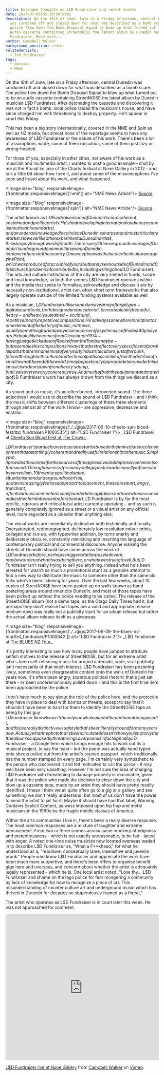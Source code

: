 ```yaml
---
title: Extended thoughts on L$D Fundraiser and recent events
date: 2017-07-03T05:30:00.000Z
description: On the 16th of June, late on a Friday afternoon, central Dunedin
  was cordoned off and closed down for what was described as a bomb scare. The
  police flew down the Bomb Disposal Squad to blow up what turned out to be an
  audio cassette containing StreetNOISE the latest album by Dunedin musician L$D
  Fundraiser. Read more...
author: Campbell Walker
background_position: center
relatedArtists:
  - lzd_fundraiser
tags:
  - Opinion
  - News
---
```



On the 16th of June, late on a Friday afternoon, central Dunedin was cordoned off and closed down for what was described as a bomb scare. The police flew down the Bomb Disposal Squad to blow up what turned out to be an audio cassette containing StreetNOISE the latest album by Dunedin musician L$D Fundraiser. After detonating the cassette and discovering it was not in fact a bomb, local police raided the musician's house, and have since charged him with threatening to destroy property. He'll appear in court this Friday.

This has been a big story internationally, covered in the NME and Spin as well as NZ media, but almost none of the reportage seems to have any awareness of L$D Fundraiser or the nature of his work. There's been a lot of assumptions made, some of them ridiculous, some of them just lazy or wrong-headed.

For those of you, especially in other cities, not aware of his work as a musician and multimedia artist, I wanted to post a good example - shot by me at the Atonal Eclipse of the Charts festival at None Gallery in 2012 - and talk a little bit about how I see it, and about some of the misconceptions I've seen and heard about his work, and what happened.

<Image size="blog" responsiveImage={frontmatter.responsiveImages['nme']} alt="NME News Article"/>
_<a href='http://www.nme.com/news/new-zealand-city-evacuated-noise-rock-cassette-bomb-threat-2091172'>Source</a>_

<Image size="blog" responsiveImage={frontmatter.responsiveImages['spin']} alt="NME News Article"/>
_<a href='http://www.spin.com/2017/06/noise-band-bomb-cassette-lsd-fundraiser/'>Source</a>_

The artist known as L$D Fundraiser is one of Dunedin's more coherent, sustained and prolific artists. He's had a developing international audience as a noise musician/sound artist, and an underacknowledged local role as Dunedin's sharpest and most critical street artist. However like other experimental Dunedin artists, this is largely through word of mouth. There is very little overground coverage of Dunedin's underground communities even in Dunedin, let alone in the rest of the country. One exception was the local critical culture magazine Point, which was produced for a couple of years but barely seen out side of Dunedin and Christchurch (and which I contributed to, including writing about L$D Fundraiser). The arts and culture institutions of the city are very limited in funds, scope and local knowledge, so both the scenes L$D Fundraiser operates within and the media that seeks to formalise, acknowledge and discuss it are by necessity non-institutional, artist-run, often short term frameworks that also largely operate outside of the limited funding systems available as well.

As a musician, L$D Fundraiser utilises an extensive array of largely pre-digital sound tools, both designed and accidental, to create bleakly beautiful, heavy - and heavily sustained - sculptural, repetitive/nearly repetitive compositions. He's always somewhere in relation to some element of the history of music, not noise, usually something buried away in some corner of psych music of the last 40 plus years. He looks like he comes from Cleveland in 1974 - having just got kicked out of Rocket from the Tombs maybe - but assembles his compositions in ways that best reflect a very specific set of parallel paths that remind me most of very early industrial culture, just after punk, filtered through both cultural and technical paths assembled from the detritus of a small town at the end of the world. It may be poetically appropriate to consider this as music two doors down from the city's dump, but it's also very nearly concretely true. And much of both the equipment and material of L$D Fundraiser's work has always drawn from the things we discard as a city.

As sound and as music, it's an often buried, introverted sound. The three adjectives I would use to describe the sound of L$D Fundraiser - and I think the music shifts between different clusterings of these three elements through almost all of the work I know - are oppressive, depressive and ecstatic.

<Image size="blog" responsiveImage={frontmatter.responsiveImages['./../gigs/2017-06-10-cheeto-sun-blood-fest/lzd_fundraiser/P1000535']} alt="L$D Fundraiser 1"/>
_L$D Fundraiser at <a title='Cheeto Sun Blood Fest at The Crown' href='/gigs/cheeto-sun-blood-fest/#lzd_fundraiser'>Cheeto Sun Blood Fest at The Crown</a>_

L$D Fundraiser's parallel career as an street artist based in the immediate local environment has a startlingly coherent and really useful relationship to the music. Simply put, it provides the context for the sources of the oppressive and depressive elements of the sound. Through a series of primarily collage poster works equally influenced by surrealism, 19th century political satire, situationism and underground rock n' roll, and an increasingly fearless approach to placement, these are smart, angry, trenchant, often hilarious commentaries on life under late capitalism. In a town whose council makes the claim to be a centre for street art, L$D Fundraiser is by far the most prolific, rigorous and critical local artist currently operating - and as such is generally completely ignored as a street or a visual artist on any official level, more regarded as a jokester than anything else.

The visual works are immediately distinctive both technically and tonally. Oversaturated, rephotographed, deliberately low resolution colour prints, collaged and cut-up, with typewriter addition, by turns snarky and deliberately obscure, constantly mimicking and inverting the language of contemporary political and commercial discourse. Anyone walking the streets of Dunedin should have come across the work of L$D Fundraiser before, perhaps sniggered at it or puzzled over it, maybe wondered what it was doing there, or what it was trying to sell. But L$D Fundraiser isn't really trying to sell you anything. Indeed what he's been arrested for wasn't so much a promotional stunt as a genuine attempt to find a new way to distribute the music to someone other than the same old folks who've been listening for years. Over the last few weeks, about 10 copies of StreetNOISE have been pasted up on walls known as band postering areas around inner city Dunedin, and most of those tapes have been picked up without the police needing to be called. The release of the StreetNOISE album (not a demo tape, as the Otago Daily Times had it, but perhaps they don't realise that tapes are a valid and appropriate release medium now) was really not a publicity stunt for an album release but rather the actual album release itself as a giveaway.

<Image size="blog" responsiveImage={frontmatter.responsiveImages['./../gigs/2017-06-09-the-blues-nz-tour/lzd_fundraiser/P1000342']} alt="L$D Fundraiser 2"/>
_L$D Fundraiser at <a title='The BLUES NZ Tour' href='/gigs/the-blues-nz-tour/#lzd_fundraiser'>The BLUES NZ Tour</a>_

It's pretty interesting to see how many people have jumped to attribute selfish motives to the release of StreetNOISE, but for an extreme artist who's been self-releasing music for around a decade, wide, viral publicity isn't necessarily of that much interest. L$D Fundraiser has been postering lively, sometimes even disagreeable content onto the walls of Dunedin for years now. It's often been angry, scabrous political rhetoric that's just sat there - or been unceremoniously pulled down - and this is the first time he's been approached by the police.

I don't have much to say about the role of the police here, and the protocols they have in place to deal with bombs or threats, except to say that it shouldn't have been to hard for them to identify the StreetNOISE tape as being by this guy L$D Fundraiser. I know I wasn't the only one who looked at the photo and recognised it, and this is a really distinctive visual style that's been literally around for many years now. Actually what the photo that's been circulated doesn't show you is not only that the album's supposedly threatening cover poem is in fact signed by L$D Fundraiser - a Google term which brings enough hits to work out its a musical project, to say the least – but the poem was actually hand typed onto sheets pulled out from the artist's expired passport, which traditionally has the number stamped on every page. I'm certainly very sympathetic to the person who discovered it and felt motivated to call the police - it may well have been very upsetting. However I'm not sure the idea of charging L$D Fundraiser with threatening to damage property is reasonable, given that it was the police who made the decision to close down the city and blow up a cassette tape, made by an artist they should have pretty readily identified. I mean I think we all quite often go to a gig or a gallery and see something we don't really understand, but most of us don't have the power to send the artist to jail for it. Maybe it should have had that label, Warning Contains Explicit Content, as wass imposed upon hip hop and metal musicians in the 1980s by the fragile middle classes of America.

Within the arts communities I live in, there's been a really diverse response. The most common responses are a mixture of laughter and extreme bemusement. From two or three scenes across came mockery of edginess and pretentiousness - which is not exactly unreasonable, to be fair - laced with anger. A noted one-time noise musician now located overseas waded in to describe L$D Fundraiser as, "What a F**khead," for what he understood as a, "repulsive, conceptually lame, insensitive and juvenile prank." People who know L$D Fundraiser and appreciate the work have been much more supportive, and there's been offers to organise benefit gigs here and overseas, and concern about whether the artist is adequately legally represented - which he is. One local artist noted, "Love thy... L$D Fundraiser and shame on the lego police for fear mongering a community by lack of knowledge for how to recognize a piece of art. This misunderstanding of counter culture art and underground music which has thrived in Dunedin for decades so stupendously framed as a threat."

The artist who operates as L$D Fundraiser is in court later this week. He was not approached for comment.

<iframe src="https://player.vimeo.com/video/223014965" width="100%" height="480" frameBorder="0" webkitallowFullscreen mozallowFullscreen allowFullscreen></iframe>
<p><a href="https://vimeo.com/223014965">L$D Fundraiser live at None Gallery</a> from <a href="https://vimeo.com/user4052181">Campbell Walker</a> on <a href="https://vimeo.com">Vimeo</a>.</p>
